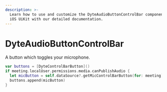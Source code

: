 ```yaml
---
description: >-
  Learn how to use and customize the DyteAudioButtonControlBar component in Dyte's
  iOS UiKit with our detailed documentation.
---
```


# DyteAudioButtonControlBar

A button which toggles your microphone.

```swift
var buttons = [DyteControlBarButton]()
if meeting.localUser.permissions.media.canPublishAudio {
  let micButton = self.dataSource?.getMicControlBarButton(for: meeting) ?? DyteAudioButtonControlBar(meeting: meeting)
  buttons.append(micButton)
}
```

<head>
  <title>iOS DyteAudioButtonControlBar</title>
</head>
